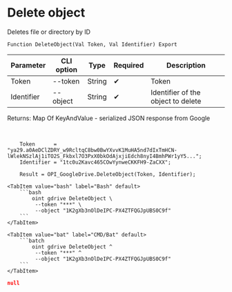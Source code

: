 ﻿---
sidebar_position: 9
---


# Delete object
 Deletes file or directory by ID



`Function DeleteObject(Val Token, Val Identifier) Export`

  | Parameter | CLI option | Type | Required | Description |
  |-|-|-|-|-|
  | Token | --token | String | &#x2714; | Token |
  | Identifier | --object | String | &#x2714; | Identifier of the object to delete |

  
  Returns:  Map Of KeyAndValue - serialized JSON response from Google

<br/>




```bsl title="1C:Enterprise/OneScript code example"
    Token      = "ya29.a0AeDClZDRY_w9RcltqC8bw0BwYXvvK1MuHA5nd7dIxTmHCN-lWlekNSzlAj1iTO2S_Fkbxl7O3PxX0bkOdAjxjiEdch8nyI4BmhPWr1yY5...";
    Identifier = "1tc0u2Kavc465COwYynweCKKFH9-ZaCXX";

    Result = OPI_GoogleDrive.DeleteObject(Token, Identifier);
```
 

 <Tabs>
  
    <TabItem value="bash" label="Bash" default>
        ```bash
            oint gdrive DeleteObject \
             --token "***" \
             --object "1K2gXb3nOlDeIPC-PX4ZTFQGJpUBS0C9f"
        ```
    </TabItem>
  
    <TabItem value="bat" label="CMD/Bat" default>
        ```batch
            oint gdrive DeleteObject ^
             --token "***" ^
             --object "1K2gXb3nOlDeIPC-PX4ZTFQGJpUBS0C9f"
        ```
    </TabItem>
</Tabs>


```json title="Result"
null
```

